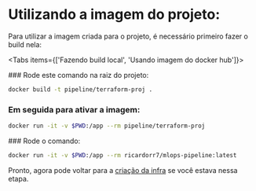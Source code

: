 
# Utilizando a imagem do projeto:

Para utilizar a imagem criada para o projeto, é necessário primeiro fazer o build nela:

<Tabs items={['Fazendo build local', 'Usando imagem do docker hub']}>
 
<Tab>
<Steps>
### Rode este comando na raiz do projeto:
 
```sh copy
docker build -t pipeline/terraform-proj .
```
 
### Em seguida para ativar a imagem:
 
```sh copy
docker run -it -v $PWD:/app --rm pipeline/terraform-proj
```
</Steps>
</Tab>

<Tab>
### Rode o comando:

```sh copy
docker run -it -v $PWD:/app --rm ricardorr7/mlops-pipeline:latest
```
</Tab>

</Tabs>

Pronto, agora pode voltar para a [criação da infra](/criando_infra#credenciais) se você estava nessa etapa.